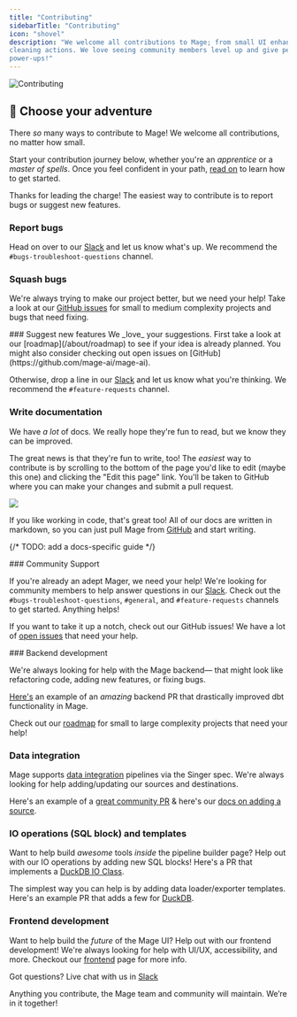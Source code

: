 ```yaml
---
title: "Contributing"
sidebarTitle: "Contributing"
icon: "shovel"
description: "We welcome all contributions to Mage; from small UI enhancements to brand new
cleaning actions. We love seeing community members level up and give people
power-ups!"
---
```


<Frame>
  <img alt="Contributing" src="https://media.giphy.com/media/5cZbRBLhW4tc4/giphy.gif" />
</Frame>

## 🥾 Choose your adventure

There _so_ many ways to contribute to Mage! We welcome all contributions, no matter how small. 

Start your contribution journey below, whether you're an *apprentice* or a *master of spells*. Once you feel confident in your path, [read on](/contributing/development-environment) to learn how to get started.

<AccordionGroup>
<Accordion title="🧪 Alchemist">

Thanks for leading the charge! The easiest way to contribute is to report bugs or suggest new features.

### Report bugs

Head on over to our [Slack](https://mage.ai/chat) and let us know what's up. We recommend the `#bugs-troubleshoot-questions` channel.

### Squash bugs

We're always trying to make our project better, but we need your help! Take a look at our [GitHub issues](https://github.com/mage-ai/mage-ai/issues) for small to medium complexity projects and bugs that need fixing.

</Accordion>
<Accordion title="🤹 Loremaster">
### Suggest new features
We _love_ your suggestions. First take a look at our [roadmap](/about/roadmap) to see if your idea is already planned. You might also consider checking out open issues on [GitHub](https://github.com/mage-ai/mage-ai).

Otherwise, drop a line in our [Slack](https://mage.ai/chat) and let us know what you're thinking. We recommend the `#feature-requests` channel.

### Write documentation
We have _a lot_ of docs. We really hope they're fun to read, but we know they can be improved. 

The great news is that they're fun to write, too! The _easiest_ way to contribute is by scrolling to the bottom of the page you'd like to edit (maybe this one) and clicking the "Edit this page" link. You'll be taken to GitHub where you can make your changes and submit a pull request.

<Frame>
 <img src="/media/contributing/edit-docs.png" />
</Frame>

If you like working in code, that's great too! All of our docs are written in markdown, so you can just pull Mage from [GitHub](https://github.com/mage-ai/mage-ai) and start writing.

{/* TODO: add a docs-specific guide */}

</Accordion>
<Accordion title="🗣️ Bard/Herald">
### Community Support

If you're already an adept Mager, we need your help! We're looking for community members to help answer questions in our [Slack](https://mage.ai/chat). Check out the `#bugs-troubleshoot-questions`, `#general`, and `#feature-requests` channels to get started. Anything helps!

If you want to take it up a notch, check out our GitHub issues! We have a lot of [open issues](https://github.com/mage-ai/mage-ai/issues) that need your help.

</Accordion>
<Accordion title="🧱 Stonemason">
### Backend development

We're always looking for help with the Mage backend— that might look like refactoring code, adding new features, or fixing bugs.

[Here's](https://github.com/mage-ai/mage-ai/pull/3497) an example of an _amazing_ backend PR that drastically improved dbt functionality in Mage. 

Check out our [roadmap](https://airtable.com/shrJctaGt4tvU27uF/tbl5bIlFkk2KhCpL4) for small to large complexity projects that need your help!

### Data integration

Mage supports [data integration](/data-integrations/overview) pipelines via the Singer spec. We're always looking for help adding/updating our sources and destinations. 

Here's an example of a [great community PR](https://github.com/mage-ai/mage-ai/pull/2277) & here's our [docs on adding a source](/contributing/data-integrations/adapt-existing-source).

### IO operations (SQL block) and templates

Want to help build _awesome_ tools _inside_ the pipeline builder page? Help out with our IO operations by adding new SQL blocks! Here's a PR that implements a [DuckDB IO Class](https://github.com/mage-ai/mage-ai/pull/3463).

The simplest way you can help is by adding data loader/exporter templates. Here's an example PR that adds a few for [DuckDB](https://github.com/mage-ai/mage-ai/pull/3553).

</Accordion>

<Accordion title="👨‍🎨 Illuminator">

### Frontend development

Want to help build the _future_ of the Mage UI? Help out with our frontend development! We're always looking for help with UI/UX, accessibility, and more. Checkout our [frontend](/contributing/frontend/overview) page for more info. 

</Accordion>

</AccordionGroup>

Got questions? Live chat with us in [Slack](https://www.mage.ai/chat)

Anything you contribute, the Mage team and community will maintain. We’re in it
together!